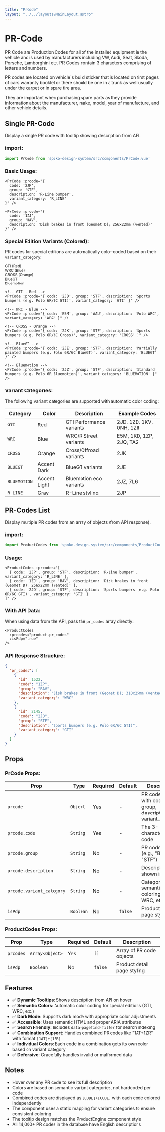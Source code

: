 ```yaml
---
title: "PrCode"
layout: "../../layouts/MainLayout.astro"
---
```


# PR-Code

PR Code are Production Codes for all of the installed equipment in the vehicle and is used by manufacturers including VW, Audi, Seat, Skoda, Porsche, Lamborghini etc.
PR Codes contain 3 characters comprising of letters and numbers.

PR codes are located on vehicle´s build sticker that is located on first pages of cars warranty booklet or there should be one in a trunk as well usually under the carpet or in spare tire area.

They are important when purchasing spare parts as they provide information about the manufacturer, make, model, year of manufacture, and other vehicle details.

## Single PR-Code

Display a single PR code with tooltip showing description from API.

### import:

```js
import PrCode from 'spoko-design-system/src/components/PrCode.vue'
```

### Basic Usage:

<div class="component-preview">
     <div class="bg-white p-6 w-full flex gap-2">
          <PrCode prcode={{ code: "2JP", group: "STF", description: "R-Line bumper", variant_category: "R_LINE" }} />
          <PrCode prcode={{ code: "1ZJ", group: "BAV", description: "Disk brakes in front (Geomet D); 256x22mm (vented)" }} />
     </div>
</div>

```vue
<PrCode :prcode="{
  code: '2JP',
  group: 'STF',
  description: 'R-Line bumper',
  variant_category: 'R_LINE'
}" />

<PrCode :prcode="{
  code: '1ZJ',
  group: 'BAV',
  description: 'Disk brakes in front (Geomet D); 256x22mm (vented)'
}" />
```

### Special Edition Variants (Colored):

PR codes for special editions are automatically color-coded based on their `variant_category`:

<div class="component-preview">
     <div class="bg-white p-6 w-full flex flex-wrap gap-3">
          <div class="flex flex-col gap-1">
               <small class="text-xs text-gray-500">GTI (Red)</small>
               <PrCode prcode={{ code: "2JD", group: "STF", description: "Sports bumpers (e.g. Polo 6R/6C GTI)", variant_category: "GTI" }} />
          </div>
          <div class="flex flex-col gap-1">
               <small class="text-xs text-gray-500">WRC (Blue)</small>
               <PrCode prcode={{ code: "E5M", group: "AAU", description: "Polo WRC", variant_category: "WRC" }} />
          </div>
          <div class="flex flex-col gap-1">
               <small class="text-xs text-gray-500">CROSS (Orange)</small>
               <PrCode prcode={{ code: "2JK", group: "STF", description: "Sports bumpers (e.g. Polo 6R/6C Cross)", variant_category: "CROSS" }} />
          </div>
          <div class="flex flex-col gap-1">
               <small class="text-xs text-gray-500">BlueGT</small>
               <PrCode prcode={{ code: "2JE", group: "STF", description: "Partially painted bumpers (e.g. Polo 6R/6C BlueGT)", variant_category: "BLUEGT" }} />
          </div>
          <div class="flex flex-col gap-1">
               <small class="text-xs text-gray-500">Bluemotion</small>
               <PrCode prcode={{ code: "2JZ", group: "STF", description: "Standard bumpers (e.g. Polo 6R Bluemotion)", variant_category: "BLUEMOTION" }} />
          </div>
     </div>
</div>

```vue
<!-- GTI - Red -->
<PrCode :prcode="{ code: '2JD', group: 'STF', description: 'Sports bumpers (e.g. Polo 6R/6C GTI)', variant_category: 'GTI' }" />

<!-- WRC - Blue -->
<PrCode :prcode="{ code: 'E5M', group: 'AAU', description: 'Polo WRC', variant_category: 'WRC' }" />

<!-- CROSS - Orange -->
<PrCode :prcode="{ code: '2JK', group: 'STF', description: 'Sports bumpers (e.g. Polo 6R/6C Cross)', variant_category: 'CROSS' }" />

<!-- BlueGT -->
<PrCode :prcode="{ code: '2JE', group: 'STF', description: 'Partially painted bumpers (e.g. Polo 6R/6C BlueGT)', variant_category: 'BLUEGT' }" />

<!-- Bluemotion -->
<PrCode :prcode="{ code: '2JZ', group: 'STF', description: 'Standard bumpers (e.g. Polo 6R Bluemotion)', variant_category: 'BLUEMOTION' }" />
```

### Variant Categories:

The following variant categories are supported with automatic color coding:

| Category | Color | Description | Example Codes |
|----------|-------|-------------|---------------|
| `GTI` | Red | GTI Performance variants | 2JD, 1ZD, 1KV, 0NH, 1ZR |
| `WRC` | Blue | WRC/R Street variants | E5M, 1KD, 1ZP, 2JQ, TA2 |
| `CROSS` | Orange | Cross/Offroad variants | 2JK |
| `BLUEGT` | Accent Dark | BlueGT variants | 2JE |
| `BLUEMOTION` | Accent Light | Bluemotion eco variants | 2JZ, 7L6 |
| `R_LINE` | Gray | R-Line styling | 2JP |

## PR-Codes List

Display multiple PR codes from an array of objects (from API response).

### import:

```js
import ProductCodes from 'spoko-design-system/src/components/ProductCodes.vue'
```

### Usage:

<div class="component-preview">
     <div class="bg-white p-6 w-full">
          <ProductCodes prcodes={[
               { code: "2JP", group: "STF", description: "R-Line bumper", variant_category: "R_LINE" },
               { code: "1ZJ", group: "BAV", description: "Disk brakes in front (Geomet D); 256x22mm (vented)" },
               { code: "2JD", group: "STF", description: "Sports bumpers (e.g. Polo 6R/6C GTI)", variant_category: "GTI" },
          ]} />
     </div>
</div>

```vue
<ProductCodes :prcodes="[
  { code: '2JP', group: 'STF', description: 'R-Line bumper', variant_category: 'R_LINE' },
  { code: '1ZJ', group: 'BAV', description: 'Disk brakes in front (Geomet D); 256x22mm (vented)' },
  { code: '2JD', group: 'STF', description: 'Sports bumpers (e.g. Polo 6R/6C GTI)', variant_category: 'GTI' }
]" />
```

### With API Data:

When using data from the API, pass the `pr_codes` array directly:

```vue
<ProductCodes
  :prcodes="product.pr_codes"
  :isPdp="true"
/>
```

### API Response Structure:

```json
{
  "pr_codes": [
    {
      "id": 1522,
      "code": "1ZP",
      "group": "BAV",
      "description": "Disk brakes in front (Geomet D); 310x25mm (vented)",
      "variant_category": "WRC"
    },
    {
      "id": 2145,
      "code": "2JD",
      "group": "STF",
      "description": "Sports bumpers (e.g. Polo 6R/6C GTI)",
      "variant_category": "GTI"
    }
  ]
}
```

## Props

### PrCode Props:

| Prop | Type | Required | Default | Description |
|------|------|----------|---------|-------------|
| `prcode` | `Object` | Yes | - | PR code object with code, group, description, variant_category |
| `prcode.code` | `String` | Yes | - | The 3-character PR code |
| `prcode.group` | `String` | No | - | PR code group (e.g., "BAV", "STF") |
| `prcode.description` | `String` | No | - | Description shown in tooltip |
| `prcode.variant_category` | `String` | No | - | Category for semantic coloring (GTI, WRC, etc.) |
| `isPdp` | `Boolean` | No | `false` | Product detail page styling |

### ProductCodes Props:

| Prop | Type | Required | Default | Description |
|------|------|----------|---------|-------------|
| `prcodes` | `Array<Object>` | Yes | `[]` | Array of PR code objects |
| `isPdp` | `Boolean` | No | `false` | Product detail page styling |

## Features

- ✅ **Dynamic Tooltips**: Shows description from API on hover
- ✅ **Semantic Colors**: Automatic color coding for special editions (GTI, WRC, etc.)
- ✅ **Dark Mode**: Supports dark mode with appropriate color adjustments
- ✅ **Accessible**: Uses semantic HTML and proper ARIA attributes
- ✅ **Search Friendly**: Includes `data-pagefind-filter` for search indexing
- ✅ **Combination Support**: Handles combined PR codes like "1AT+1ZR" with format `[1AT]+[1ZR]`
- ✅ **Individual Colors**: Each code in a combination gets its own color based on variant category
- ✅ **Defensive**: Gracefully handles invalid or malformed data

## Notes

- Hover over any PR code to see its full description
- Colors are based on semantic variant categories, not hardcoded per code
- Combined codes are displayed as `[CODE]+[CODE]` with each code colored independently
- The component uses a static mapping for variant categories to ensure consistent coloring
- The tooltip design matches the ProductEngine component style
- All 14,000+ PR codes in the database have English descriptions
